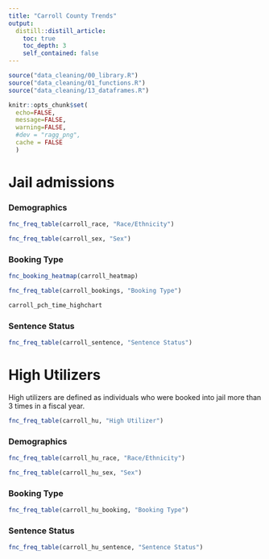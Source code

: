 ```yaml
---
title: "Carroll County Trends"
output: 
  distill::distill_article:
    toc: true
    toc_depth: 3
    self_contained: false
---
```


```r
source("data_cleaning/00_library.R")
source("data_cleaning/01_functions.R")
source("data_cleaning/13_dataframes.R")
```

```r
knitr::opts_chunk$set(
  echo=FALSE, 
  message=FALSE, 
  warning=FALSE,
  #dev = "ragg_png",
  cache = FALSE
  )
```

# Jail admissions

### Demographics

```r
fnc_freq_table(carroll_race, "Race/Ethnicity") 
```

```r
fnc_freq_table(carroll_sex, "Sex")
```

### Booking Type

```r
fnc_booking_heatmap(carroll_heatmap)
```

```r
fnc_freq_table(carroll_bookings, "Booking Type")
```

```r
carroll_pch_time_highchart
```

### Sentence Status

```r
fnc_freq_table(carroll_sentence, "Sentence Status")
```

# High Utilizers

High utilizers are defined as individuals who were booked into jail more than 3 times in a fiscal year.  

```r
fnc_freq_table(carroll_hu, "High Utilizer")
```

### Demographics

```r
fnc_freq_table(carroll_hu_race, "Race/Ethnicity") 
```

```r
fnc_freq_table(carroll_hu_sex, "Sex")
```

### Booking Type

```r
fnc_freq_table(carroll_hu_booking, "Booking Type")
```

### Sentence Status

```r
fnc_freq_table(carroll_hu_sentence, "Sentence Status")
```
